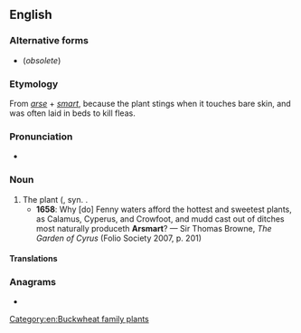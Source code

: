 ==English==

===Alternative forms===
* {{l|en|arsmart}} (''obsolete'')

===Etymology===
From ''[[arse]]'' + ''[[smart]]'', because the plant stings when it touches bare skin, and was often laid in beds to kill fleas.

===Pronunciation===
* {{IPA|/ˈɑːsmɑːt/|lang=en}}

===Noun===
{{en-noun|-}}

# The {{vern|water pepper}} plant ({{taxlink|Persicaria hydropiper|species|noshow=1}}, syn. {{taxlink|Polygonum hydropiper|species|noshow=1}}.
#* '''1658''': Why [do] Fenny waters afford the hottest and sweetest plants, as Calamus, Cyperus, and Crowfoot, and mudd cast out of ditches most naturally produceth '''Arsmart'''? — Sir Thomas Browne, ''The Garden of Cyrus'' (Folio Society 2007, p. 201)

====Translations====
{{trans-see|hydropiper}}

===Anagrams===
* {{l|en|smart arse}}

[[Category:en:Buckwheat family plants]]